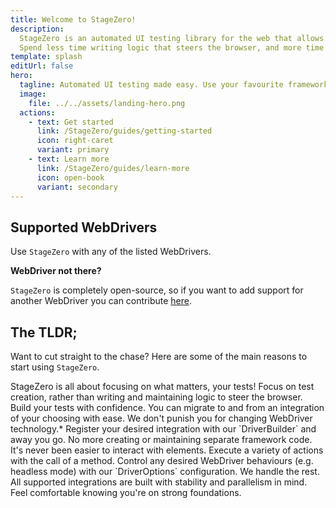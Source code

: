 ```yaml
---
title: Welcome to StageZero!
description: 
  StageZero is an automated UI testing library for the web that allows you to use whatever underlying WebDriver you wish to steer the browser. 
  Spend less time writing logic that steers the browser, and more time writing your tests!
template: splash
editUrl: false
hero:
  tagline: Automated UI testing made easy. Use your favourite framework with next to no setup!
  image:
    file: ../../assets/landing-hero.png
  actions:
    - text: Get started
      link: /StageZero/guides/getting-started
      icon: right-caret
      variant: primary
    - text: Learn more
      link: /StageZero/guides/learn-more
      icon: open-book
      variant: secondary
---
```



## Supported WebDrivers

Use `StageZero` with any of the listed WebDrivers.

<SupportedDrivers />

**WebDriver not there?**

`StageZero` is completely open-source, so if you want to add support for another WebDriver you can contribute [here](https://github.com/mitchHay/StageZero/blob/main/CONTRIBUTING.md).

## The TLDR;

Want to cut straight to the chase? Here are some of the main reasons to start using `StageZero`.

<CardGrid stagger>
	<Card title="Heightened focus" icon="open-book">
		StageZero is all about focusing on what matters, your tests! Focus on test creation, rather than writing and maintaining logic to steer the browser.
	</Card>
	<Card title="Write tests once" icon="puzzle">
		Build your tests with confidence. You can migrate to and from an integration of your choosing with ease. We don't punish you for changing WebDriver technology.*
	</Card>
  <Card title="Minimal setup" icon="document">
    Register your desired integration with our `DriverBuilder` and away you go. No more creating or maintaining separate framework code. 
  </Card>
  <Card title="Streamlined interactions" icon="random">
    It's never been easier to interact with elements. Execute a variety of actions with the call of a method.
  </Card>
  <Card title="Simple configuration" icon="setting">
    Control any desired WebDriver behaviours (e.g. headless mode) with our `DriverOptions` configuration. We handle the rest.
  </Card>
  <Card title="Rock solid" icon="rocket">
    All supported integrations are built with stability and parallelism in mind. Feel comfortable knowing you're on strong foundations.
  </Card>
</CardGrid>

<Disclaimer />

<Footer />

<style lang='scss'>
{`
  .hero {
    img {
      border-radius: 20px;
    }
  }
`}
</style>
